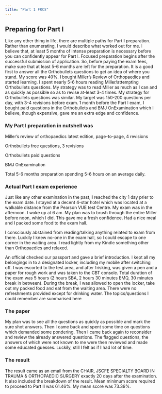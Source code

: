 ```yaml
---
title: "Part 1 FRCS"
---
```

## Preparing for Part I

Like any other thing in life, there are multiple paths for Part I preparation. Rather than enumerating, I would describe what worked out for me. I believe that, at least 5 months of intense preparation is necessary before you can confidently appear for Part I. Focused preparation begins after the successful submission of application. So, before paying the exam fees, make sure that at least 5-6 months are left for the preparation. It is a good first to answer all the Orthobullets questions to get an idea of where you stand. My score was 40%. I bought Miller’s Review of Orthopaedics and started learning. I spent nearly 5-6 hours reading Miller/attempting Orthobullets questions. My strategy was to read Miller as much as I can and as quickly as possible so as to revise at-least 3-4 times. My strategy for Orthobullets questions was similar. My target was 150-200 questions per day, with 3-4 revisions before exam. 1 month before the Part I exam, I bought paid questions in the Orthobullets and BMJ OnExamination which I believe, though expensive, gave me an extra edge and confidence.

### My Part I preparation in nutshell was
Miller’s review of orthopaedics latest edition, page-to-page, 4 revisions

Orthobullets free questions, 3 revisions

Orthobullets paid questions

BMJ OnExamination

Total 5-6 months preparation spending 5-6 hours on an average daily.

### Actual Part I exam experience
Just like any other examination in the past, I reached the city 1 day prier to the exam date. I stayed at a decent 4-star hotel which was located at a walkable distance from the Pearson VUE test Centre. My exam was in the afternoon. I woke up at 6 am. My plan was to brush through the entire Miller before noon, which I did. This gave me a fresh confidence. Had a nice meal and I packed some food to the exam hall.

I consciously abstained from reading/talking anything related to exam from there. Luckily I knew no-one in the exam hall, so I could escape to one corner in the waiting area. I read lightly from my Kindle something other than Orthopaedics and relaxed.

An official checked our passport and gave a brief introduction. I kept all my belongings in to a designated locker, including my mobile after switching off. I was escorted to the test area, and after frisking, was given a pen and a paper for rough work and was taken to the CBT console. Total duration of the exam was 5 hours (2 hours SBA, 2 hours 30 minutes EMQ, 30 minutes break in between). During the break, I was allowed to open the locker, take out my packed food and eat from the waiting area. There were no refreshments provided except for drinking water. The topics/questions I could remember are summarised here

### The paper
My plan was to see all the questions as quickly as possible and mark the sure shot answers. Then I came back and spent some time on questions which demanded some pondering. Then I came back again to reconsider and review the already answered questions. The flagged questions, the answers of which were not known to me were then reviewed and made some educated guesses. Luckily, still I felt as if I had lot of time.

### The result

The result came as an email from the CHAIR, JSCFE SPECIALTY BOARD IN TRAUMA & ORTHOPAEDIC SURGERY exactly 20 days after the examination. It also included the breakdown of the result. Mean minimum score required to proceed to Part II was 61.46%. My mean score was 73.39%.
